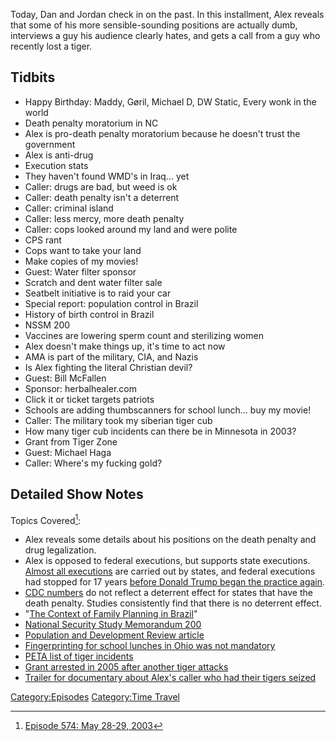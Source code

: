 {{DEFAULTSORT:
    #_EPISODE_0574:May 28-29, 2003
}}{{Episode
    | title             = May 28-29, 2003
    | caption           = [https://knowledgefight.libsyn.com/574-may-28-29-2021 Listen to this episode on Libsyn]
    | episodeNumber     = 574
    | length            = 01:48:23
    | airDate           = July 7, 2021
    | coverageStartDate = May 28, 2003
    | coverageEndDate   = May 29, 2003
    | episodeType       = [[:Category:Time Travel|Time Travel]]
    | appearance        = [[Bill McFallen]], [[Michael Haga]]
    | oocDrop           = No grandchildren for you
    | previousEpisode   = [[573: July 1, 2021]]
    | nextEpisode       = [[575: July 4, 2021]]
}}

{{Stub}}

Today, Dan and Jordan check in on the past.  In this installment, Alex reveals that some of his more sensible-sounding positions are actually dumb, interviews a guy his audience clearly hates, and gets a call from a guy who recently lost a tiger.

==Tidbits==

*Happy Birthday: Maddy, Gøril, Michael D, DW Static, Every wonk in the world
*Death penalty moratorium in NC
*Alex is pro-death penalty moratorium because he doesn't trust the government
*Alex is anti-drug
*Execution stats
*They haven't found WMD's in Iraq... yet
*Caller: drugs are bad, but weed is ok
*Caller: death penalty isn't a deterrent
*Caller: criminal island
*Caller: less mercy, more death penalty
*Caller: cops looked around my land and were polite
*CPS rant
*Cops want to take your land
*Make copies of my movies!
*Guest: Water filter sponsor
*Scratch and dent water filter sale
*Seatbelt initiative is to raid your car
*Special report: population control in Brazil
*History of birth control in Brazil
*NSSM 200
*Vaccines are lowering sperm count and sterilizing women
*Alex doesn't make things up, it's time to act now
*AMA is part of the military, CIA, and Nazis
*Is Alex fighting the literal Christian devil?
*Guest: Bill McFallen
*Sponsor: herbalhealer.com
*Click it or ticket targets patriots
*Schools are adding thumbscanners for school lunch... buy my movie!
*Caller: The military took my siberian tiger cub
*How many tiger cub incidents can there be in Minnesota in 2003?
*Grant from Tiger Zone
*Guest: Michael Haga
*Caller: Where's my fucking gold?

==Detailed Show Notes==

Topics Covered<ref>[https://knowledgefight.com/research/2021/7/6/episode-574-may-28-29-2003 Episode 574: May 28-29, 2003]</ref>:

*Alex reveals some details about his positions on the death penalty and drug legalization.
*Alex is opposed to federal executions, but supports state executions. [https://www.bop.gov/about/history/federal_executions.jsp Almost all executions] are carried out by states, and federal executions had stopped for 17 years [https://apnews.com/article/donald-trump-wildlife-coronavirus-pandemic-crime-terre-haute-28e44cc5c026dc16472751bbde0ead50 before Donald Trump began the practice again].
*[https://www.cdc.gov/nchs/pressroom/sosmap/homicide_mortality/homicide.htm CDC numbers] do not reflect a deterrent effect for states that have the death penalty. Studies consistently find that there is no deterrent effect.
*"[https://citeseerx.ist.psu.edu/viewdoc/download?doi=10.1.1.472.2455&rep=rep1&type=pdf The Context of Family Planning in Brazil]"
*[https://pdf.usaid.gov/pdf_docs/PCAAB500.pdf National Security Study Memorandum 200]
*[https://www.jstor.org/stable/3401499 Population and Development Review article]
*[https://www.cleveland19.com/story/2885663/fingerprint-school-lunch-programs-raise-concern/ Fingerprinting for school lunches in Ohio was not mandatory]
*[https://www.peta.org/wp-content/uploads/2021/02/cub-incidents-us-factsheet.pdf PETA list of tiger incidents]
*[https://buffalonews.com/news/woman-hospitalized-in-attack-by-tigers/article_de2d28d1-2f27-5df7-b60d-d3b29b6e2d69.html Grant arrested in 2005 after another tiger attacks]
*[https://www.indiegogo.com/projects/minnesota-tiger-man#/ Trailer for documentary about Alex's caller who had their tigers seized]

[[Category:Episodes]]
[[Category:Time Travel]]
